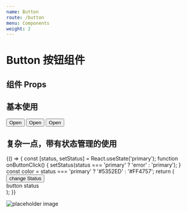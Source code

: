 ```yaml
---
name: Button
route: /button
menu: Components
weight: 2
---
```


# Button 按钮组件

## 组件 Props 

<Props of={Button}/>


## 基本使用

<Playground>
  <Button>Open</Button>
  <Button type="error">Open</Button>
  <Button type="default">Open</Button>
</Playground>


## 复杂一点，带有状态管理的使用

<Playground>
  {() => {
    const [status, setStatus] = React.useState('primary');
    function onButtonClick() {
      setStatus(status === 'primary' ? 'error' : 'primary');
    }
    const color = status === 'primary' ? '#5352ED' : '#FF4757';
    return (
      <div>
        <Button onClick={onButtonClick} type={status}>change Status</Button>
        <div style={{backgroundColor: color}} className="button-status">
          button status
        </div>
      </div>
    );
  }}
</Playground>

![placeholder image](../../public/avatar.png)